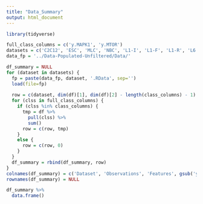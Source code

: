 ```yaml
---
title: "Data_Summary"
output: html_document
---
```


```r
library(tidyverse)
```

```r
full_class_columns = c('y.MAPK1', 'y.MTOR')
datasets = c('C2C12', 'ESC', 'MLC', 'NBC', 'L1-I', 'L1-F', 'L1-R', 'L6')
data_fp = '../Data-Populated-Unfiltered/Data/'
```


```r
df_summary = NULL
for (dataset in datasets) {
  fp = paste(data_fp, dataset, '.RData', sep='')
  load(file=fp)
  
  row = c(dataset, dim(df)[1], dim(df)[2] - length(class_columns) - 1)
  for (clss in full_class_columns) {
    if (clss %in% class_columns) {
      tmp = df %>%
        pull(clss) %>%
        sum()
      row = c(row, tmp)
    }
    else {
      row = c(row, 0)
    }
  }
  df_summary = rbind(df_summary, row)
}
colnames(df_summary) = c('Dataset', 'Observations', 'Features', gsub('y.','',full_class_columns))
rownames(df_summary) = NULL
```

```r
df_summary %>%
  data.frame() 

```


























